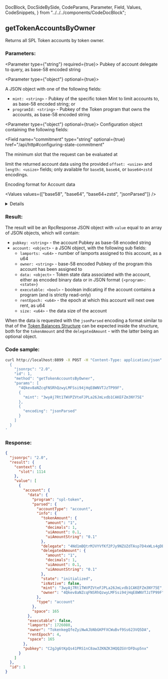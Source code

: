  DocBlock,
  DocSideBySide,
  CodeParams,
  Parameter,
  Field,
  Values,
  CodeSnippets,
} from "../../../components/CodeDocBlock";

<DocBlock>

## getTokenAccountsByOwner

Returns all SPL Token accounts by token owner.

<DocSideBySide>
<CodeParams>

### Parameters:

<Parameter type={"string"} required={true}>
  Pubkey of account delegate to query, as base-58 encoded string
</Parameter>

<Parameter type={"object"} optional={true}>

A JSON object with one of the following fields:

- `mint: <string>` - Pubkey of the specific token Mint to limit accounts to, as base-58 encoded string; or
- `programId: <string>` - Pubkey of the Token program that owns the accounts, as base-58 encoded string

</Parameter>

<Parameter type={"object"} optional={true}> 
Configuration object containing the following fields:

<Field
  name="commitment"
  type="string"
  optional={true}
  href="/api/http#configuring-state-commitment"
></Field>

<Field name="minContextSlot" type="number" optional={true}>
  The minimum slot that the request can be evaluated at
</Field>

<Field name="dataSlice" type="object" optional={true}>

limit the returned account data using the provided `offset: <usize>`
and `length: <usize>` fields; only available for
`base58`, `base64`, or `base64+zstd` encodings.

</Field>

<Field name="encoding" type="string" optional={true} href="/api/http#parsed-responses">

Encoding format for Account data

<Values values={["base58", "base64", "base64+zstd", "jsonParsed"]} />

<details>

- `base58` is slow and limited to less than 129 bytes of Account data.
- `base64` will return base64 encoded data for Account data of any size.
- `base64+zstd` compresses the Account data using [Zstandard](https://facebook.github.io/zstd/)
  and base64-encodes the result.
- `jsonParsed` encoding attempts to use program-specific state parsers to return
  more human-readable and explicit account state data.
- If `jsonParsed` is requested but a parser cannot be found, the field falls
  back to `base64` encoding, detectable when the `data` field is type `string`.

</details>

</Field>

</Parameter>

### Result:

The result will be an RpcResponse JSON object with `value` equal to an array of JSON objects, which will contain:

- `pubkey: <string>` - the account Pubkey as base-58 encoded string
- `account: <object>` - a JSON object, with the following sub fields:
  - `lamports: <u64>` - number of lamports assigned to this account, as a u64
  - `owner: <string>` - base-58 encoded Pubkey of the program this account has been assigned to
  - `data: <object>` - Token state data associated with the account, either as encoded binary data or in JSON format `{<program>: <state>}`
  - `executable: <bool>` - boolean indicating if the account contains a program \(and is strictly read-only\)
  - `rentEpoch: <u64>` - the epoch at which this account will next owe rent, as u64
  - `size: <u64>` - the data size of the account

When the data is requested with the `jsonParsed` encoding a format similar to that of the [Token Balances Structure](/api/http#token-balances-structure) can be expected inside the structure, both for the `tokenAmount` and the `delegatedAmount` - with the latter being an optional object.

</CodeParams>

<CodeSnippets>

### Code sample:

```bash
curl http://localhost:8899 -X POST -H "Content-Type: application/json" -d '
  {
    "jsonrpc": "2.0",
    "id": 1,
    "method": "getTokenAccountsByOwner",
    "params": [
      "4Qkev8aNZcqFNSRhQzwyLMFSsi94jHqE8WNVTJzTP99F",
      {
        "mint": "3wyAj7Rt1TWVPZVteFJPLa26JmLvdb1CAKEFZm3NY75E"
      },
      {
        "encoding": "jsonParsed"
      }
    ]
  }
'
```

### Response:

```json
{
  "jsonrpc": "2.0",
  "result": {
    "context": {
      "slot": 1114
    },
    "value": [
      {
        "account": {
          "data": {
            "program": "spl-token",
            "parsed": {
              "accountType": "account",
              "info": {
                "tokenAmount": {
                  "amount": "1",
                  "decimals": 1,
                  "uiAmount": 0.1,
                  "uiAmountString": "0.1"
                },
                "delegate": "4Nd1mBQtrMJVYVfKf2PJy9NZUZdTAsp7D4xWLs4gDB4T",
                "delegatedAmount": {
                  "amount": "1",
                  "decimals": 1,
                  "uiAmount": 0.1,
                  "uiAmountString": "0.1"
                },
                "state": "initialized",
                "isNative": false,
                "mint": "3wyAj7Rt1TWVPZVteFJPLa26JmLvdb1CAKEFZm3NY75E",
                "owner": "4Qkev8aNZcqFNSRhQzwyLMFSsi94jHqE8WNVTJzTP99F"
              },
              "type": "account"
            },
            "space": 165
          },
          "executable": false,
          "lamports": 1726080,
          "owner": "TokenkegQfeZyiNwAJbNbGKPFXCWuBvf9Ss623VQ5DA",
          "rentEpoch": 4,
          "space": 165
        },
        "pubkey": "C2gJg6tKpQs41PRS1nC8aw3ZKNZK3HQQZGVrDFDup5nx"
      }
    ]
  },
  "id": 1
}
```

</CodeSnippets>
</DocSideBySide>
</DocBlock>
